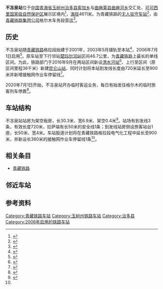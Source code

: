{{Infobox China railway station
|name = 不冻泉站
|eng_name = Budongquan Railway Station
|symbol_right = {{rint|cn|rail}}
|image = 
|caption = 
|other_name = 
|code = 43975<ref>{{cite book|title=中华人民共和国铁路车站代码（GB/T 10302-2010）|publisher=中国标准出版社|year=2010|isbn=155066140495|ignore-isbn-error=true|pages=4}}</ref>
|commercial_code = BDO
|pinyin_code = BDQ
|type= 会让站
|业务性质 = 
|技术性质= 
|elevation = 4611米
|address = [[青海省|青海省]][[玉树藏族自治州|玉树藏族自治州]][[曲麻莱县|曲麻莱县]][[曲麻河乡|曲麻河乡]]多秀村不冻泉
|coordinates = {{coord|35.536429|N|93.931340|E|format=dms|display=inline,title|type:railwaystation_region:CN}}
|opened= 2006年7月1日
|owned = [[青藏集团|青藏集团]]格尔木车务段
|line = [[青藏铁路|青藏铁路]]
|classification =
|platform = 
|tracks = 3
|website = 
}}
'''不冻泉站'''位于[[中国|中国]][[青海省|青海省]][[玉树藏族自治州|玉树州]][[治多县|治多县]][[索加乡|索加乡]]与[[曲麻莱县|曲麻莱县]][[曲麻河乡|曲麻河乡]]交汇处、[[青海可可西里国家级自然保护区|可可西里国家级自然保护区]]展示区境内<ref>{{cite news|title=聚焦青藏铁路——不冻泉：可可西里地区第一站|url=http://news.sohu.com/20060701/n244042525.shtml|publisher=搜狐网|date=2006-07-01|accessdate=2020-07-09|archive-date=2020-07-09|archive-url=https://web.archive.org/web/20200709061128/http://news.sohu.com/20060701/n244042525.shtml|dead-url=no}}</ref>，[[海拔|海拔]]4611米。为青藏铁路的[[无人站|无人驻守车站]]<ref name="张荣大著 2015.12 173">{{Cite book|title=天路 天路 天路|last=张荣大著|first=|publisher=拉萨：西藏人民出版社|year=2015.12|isbn=978-7-223-04957-3|location=|pages=173}}</ref>，由[[青藏铁路集团公司|青藏铁路集团公司]]格尔木车务段营运<ref name="p">{{cite news|title=曲麻莱工作组赴不冻泉调研客运列车通行前筹备工作|url=http://www.ysbtv.net/folder1/folder6/folder162/2020-06-17/84710.html|publisher=青海省玉树藏族自治州广播电视台|date=2020-06-17|accessdate=2020-07-09|archive-date=2020-07-11|archive-url=https://web.archive.org/web/20200711033631/http://www.ysbtv.net/folder1/folder6/folder162/2020-06-17/84710.html|dead-url=no}}</ref>。

==历史==
不冻泉站随[[青藏铁路|青藏铁路]]格拉段始建于2001年，2003年5月铺轨至本站<Ref>
{{cite news|title=青藏铁路铺轨通过不冻泉|url=http://news.sina.com.cn/o/2003-05-06/1444105927s.shtml|work=人民网|publisher=新浪网|date=2003-05-06|accessdate=2020-07-09|archive-date=2020-07-11|archive-url=https://web.archive.org/web/20200711220053/http://news.sina.com.cn/o/2003-05-06/1444105927s.shtml|dead-url=no}}
</ref>，2006年7月1日启用<ref name="r1">{{cite news|title=藏域风格建筑群 璀璨“新天路”|url=http://www.rpccn.com/news/33/200673162447.htm|date=2006-07-03|publisher=中华建筑资讯网|archiveurl=https://web.archive.org/web/20070930190113/http://www.rpccn.com/news/33/200673162447.htm|archivedate=2007-09-30|accessdate=2007-06-28|dead-url=yes}}</ref>。原车站至下行邻站[[楚玛尔河站|楚玛尔河站]]区间46.7公里，为[[青藏铁路|青藏铁路]]上最长的单线区间。为此，铁路部门于2016年9月在两站区间新设[[清水河站|清水河站]]<ref>{{cite journal|author=陈海平|title=青藏铁路格拉段扩能改造方案分析及实施建议|work=铁道运输与经济|year=2013|doi=10.3969/j.issn.1003-1421.2013.05.010}}</ref>、上行至{{站|望昆}}区间（原区间里程36千米）新建[[昆仑山站|昆仑山站]]，同时计划将本站到发线长度由720米延长至900米并新增接触网作业车停留线<Ref name="im">
{{cite web|title=改建铁路青藏线格尔木至拉萨段电气化工程环境影响报告书全文|url=http://drc.xizang.gov.cn/zwgk/tz/201906/P020190625395539270247.pdf|publisher=西藏自治区人民政府|date=2019-06-25|accessdate=2020-07-09|archive-date=2020-07-09|archive-url=https://web.archive.org/web/20200709061129/http://drc.xizang.gov.cn/zwgk/tz/201906/P020190625395539270247.pdf|dead-url=yes}}
</ref>。

2020年7月1日开始，不冻泉站开办临时客运业务，每日有始发往格尔木的临时旅客列车停靠<Ref>
{{cite news|title=“天路进玉树” 曲麻莱青藏铁路不冻泉站起运|url=http://www.yushunews.com/system/2020/07/03/013198135.shtml|work=三江源报|publisher=玉树州新闻网|date=2020-07-03|accessdate=2020-07-09|archive-date=2020-07-09|archive-url=https://web.archive.org/web/20200709133749/http://www.yushunews.com/system/2020/07/03/013198135.shtml|dead-url=no}}
</ref>。

==车站结构==
不冻泉站站房为架空板房，长30.3米、宽6.9米、架空0.4米<Ref>{{cite journal|author1=曾朝文|author2=蔡玉军|author3=张贵海|title=青藏铁路架空半封闭房屋地基温度场及基础沉降监测分析|work=青藏铁路运营十周年学术研讨会论文集|year=2016}}</ref>。站场有到发线3条，有效长度720米，拉萨端有长50米的安全线1条；到发线站房侧设旅客站台1座，长50米、宽4米。车站股道计划将在青藏铁路格拉段电气化工程中延长至900米，并新设长360米的接触网作业车停留线1条<Ref name="im"/>。

== 相关条目 ==
*[[青藏铁路|青藏铁路]]
== 邻近车站 ==
{{start rail box|[[File:China_Railways.svg|16px]] [[中国铁路|中国铁路]]}}
{{s-inop|[[昆仑山站|昆仑山站]]|{{站|西宁}}方向}}
{{s-line|[[青藏铁路|青藏铁路]]<br />← 17km 不冻泉站 22km →}}
{{s-inop|[[清水河站|清水河站]]|{{站|拉萨}}方向}}
{{end box}}

== 参考资料 ==
{{reflist}}

{{青藏铁路}}

[[Category:青藏铁路车站|Category:青藏铁路车站]]
[[Category:玉树州铁路车站|Category:玉树州铁路车站]]
[[Category:治多县|Category:治多县]]
[[Category:2006年启用的铁路车站|Category:2006年启用的铁路车站]]